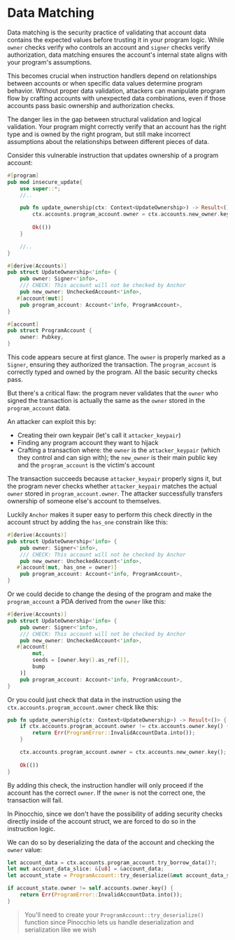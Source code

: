 
# Data Matching

Data matching is the security practice of validating that account data contains the expected values before trusting it in your program logic. While `owner` checks verify who controls an account and `signer` checks verify authorization, data matching ensures the account's internal state aligns with your program's assumptions.

This becomes crucial when instruction handlers depend on relationships between accounts or when specific data values determine program behavior. Without proper data validation, attackers can manipulate program flow by crafting accounts with unexpected data combinations, even if those accounts pass basic ownership and authorization checks.

The danger lies in the gap between structural validation and logical validation. Your program might correctly verify that an account has the right type and is owned by the right program, but still make incorrect assumptions about the relationships between different pieces of data.

<ArticleSection name="Anchor" id="anchor" level="h2" />

Consider this vulnerable instruction that updates ownership of a program account:

```rust
#[program]
pub mod insecure_update{
    use super::*;
    //..

    pub fn update_ownership(ctx: Context<UpdateOwnership>) -> Result<()> {
        ctx.accounts.program_account.owner = ctx.accounts.new_owner.key();
    
        Ok(())
    }

    //..
}

#[derive(Accounts)]
pub struct UpdateOwnership<'info> {
    pub owner: Signer<'info>,
    /// CHECK: This account will not be checked by Anchor
    pub new_owner: UncheckedAccount<'info>,
   #[account(mut)]
    pub program_account: Account<'info, ProgramAccount>,
}

#[account]
pub struct ProgramAccount {
    owner: Pubkey,
}
```

This code appears secure at first glance. The `owner` is properly marked as a `Signer`, ensuring they authorized the transaction. The `program_account` is correctly typed and owned by the program. All the basic security checks pass.

But there's a critical flaw: the program never validates that the `owner` who signed the transaction is actually the same as the `owner` stored in the `program_account` data.

An attacker can exploit this by:
- Creating their own keypair (let's call it `attacker_keypair`)
- Finding any program account they want to hijack
- Crafting a transaction where: the `owner` is the `attacker_keypair` (which they control and can sign with); the `new_owner` is their main public key and the `program_account` is the victim's account

The transaction succeeds because `attacker_keypair` properly signs it, but the program never checks whether `attacker_keypair` matches the actual `owner` stored in `program_account.owner`. The attacker successfully transfers ownership of someone else's account to themselves.

Luckily `Anchor` makes it super easy to perform this check directly in the account struct by adding the `has_one` constrain like this:

```rust
#[derive(Accounts)]
pub struct UpdateOwnership<'info> {
    pub owner: Signer<'info>,
    /// CHECK: This account will not be checked by Anchor
    pub new_owner: UncheckedAccount<'info>,
   #[account(mut, has_one = owner)]
    pub program_account: Account<'info, ProgramAccount>,
}
```

Or we could decide to change the desing of the program and make the `program_account` a PDA derived from the `owner` like this:

```rust
#[derive(Accounts)]
pub struct UpdateOwnership<'info> {
    pub owner: Signer<'info>,
    /// CHECK: This account will not be checked by Anchor
    pub new_owner: UncheckedAccount<'info>,
   #[account(
        mut,
        seeds = [owner.key().as_ref()],
        bump
    )]
    pub program_account: Account<'info, ProgramAccount>,
}
```

Or you could just check that data in the instruction using the `ctx.accounts.program_account.owner` check like this:

```rust
pub fn update_ownership(ctx: Context<UpdateOwnership>) -> Result<()> {
    if ctx.accounts.program_account.owner != ctx.accounts.owner.key() {
        return Err(ProgramError::InvalidAccountData.into());
    }

    ctx.accounts.program_account.owner = ctx.accounts.new_owner.key();
    
    Ok(())
}
```

By adding this check, the instruction handler will only proceed if the account has the correct `owner`. If the `owner` is not the correct one, the transaction will fail.

<ArticleSection name="Pinocchio" id="pinocchio" level="h2" />

In Pinocchio, since we don't have the possibility of adding security checks directly inside of the account struct, we are forced to do so in the instruction logic. 

We can do so by deserializing the data of the account and checking the `owner` value:

```rust
let account_data = ctx.accounts.program_account.try_borrow_data()?;
let mut account_data_slice: &[u8] = &account_data;
let account_state = ProgramAccount::try_deserialize(&mut account_data_slice)?;

if account_state.owner != self.accounts.owner.key() {
    return Err(ProgramError::InvalidAccountData.into());
}
```

> You'll need to create your `ProgramAccount::try_deserialize()` function since Pinocchio lets us handle deserialization and serialization like we wish 





